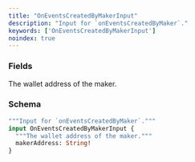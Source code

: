 ```yaml
---
title: "OnEventsCreatedByMakerInput"
description: "Input for `onEventsCreatedByMaker`."
keywords: ['OnEventsCreatedByMakerInput']
noindex: true
---
```


### Fields

<ResponseField name="makerAddress" type="String!" required>
  The wallet address of the maker.
</ResponseField>

### Schema


```graphql 
"""Input for `onEventsCreatedByMaker`."""
input OnEventsCreatedByMakerInput {
  """The wallet address of the maker."""
  makerAddress: String!
}
```
